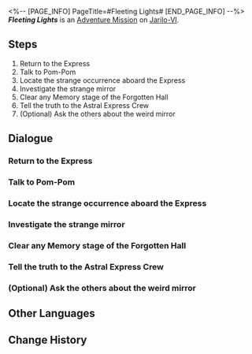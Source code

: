 <%-- [PAGE_INFO]
PageTitle=#Fleeting Lights#
[END_PAGE_INFO] --%>
{{Stub|Dialogue.}}
{{Mission Infobox
|id            = 4010105
|title         = 
|image         = <!--Mission Fleeting Lights.png-->
|type          = Adventure
|event_name    = 
|chapter       = 
|requirements  = 
* Reach [[Trailblaze Level]] 21
* Reach [[Trailblaze Level]] 20
|summary       = A slightly eerie tale began with a messenger from the Garden of Recollection. Quietly boarding the Express, she offered to trade precious supplies for your memories. It seems that you will encounter her again in future explorations.
|characters    = Trailblazer
|startLocation = [[Jarilo-VI]] - [[Boulder Town]]
|world         = Jarilo-VI
|area          = Boulder Town
|prev          = 
|next          = 
|rewards       = Sparse Aether*3; Credit*2,000
}}
'''''Fleeting Lights''''' is an [[Adventure Mission]] on [[Jarilo-VI]].

==Steps==
# Return to the Express
# Talk to Pom-Pom
# Locate the strange occurrence aboard the Express
# Investigate the strange mirror
# Clear any Memory stage of the Forgotten Hall
# Tell the truth to the Astral Express Crew
# (Optional) Ask the others about the weird mirror

<!--
==Gameplay Notes==

--><!--
==Trial Character==

-->
==Dialogue==
{{Stub Dialogue}}
{{Dialogue End}}

===Return to the Express===
{{Mission Description|type=adventure|location=Parlor Car|update|Pom-Pom messages you, claiming that something strange has appeared on the Express. They hope you can help them catch it.<br />What can you possibly do? It's not like you're a member of the Weird-Busters. You've got no choice but to heed the conductor's request, though.}}
{{Dialogue Start}}
:{{tx}}
{{Dialogue End}}

===Talk to Pom-Pom===
{{Dialogue Start}}
:{{tx}}
{{Dialogue End}}

===Locate the strange occurrence aboard the Express===
{{Dialogue Start}}
:{{tx}}
{{Dialogue End}}

===Investigate the strange mirror===
{{Mission Description|type=adventure|location=Parlor Car|update|You actually did discover something weird aboard the Express &mdash; a mirror.<br />Why is everyone turning a blind eye to this mirror?}}
{{Dialogue Start}}
:{{tx}}
{{Dialogue End}}

===Clear any Memory stage of the Forgotten Hall===
{{Mission Description|type=adventure|location=Parlor Car|update|This mirror turns out to be a memetic entity. A messenger from the Garden of Recollection had quietly boarded the Express in the hope of making some kind of deal with you. She says your memory is very precious, and that the Garden is willing to exchange precious materials for it. Doing so requires inducement of memories inside the Forgotten Hall, so that they can be extracted.<br />You've never seen such a complex system packaging as this.}}
{{Dialogue Start}}
:{{tx}}
{{Dialogue End}}

===Tell the truth to the Astral Express Crew===
{{Dialogue Start}}
:{{tx}}
{{Dialogue End}}

===(Optional) Ask the others about the weird mirror===
{{Mission Description|type=adventure|location=Parlor Car|update|You actually did discover something weird aboard the Express &mdash; a mirror.<br />Why is everyone turning a blind eye to this mirror?}}
{{Dialogue Start}}
:{{tx}}
{{Dialogue End}}

==Other Languages==
{{Other Languages
|en   = Fleeting Lights
|zhs  = 流光忆彩
|zht  = 流光憶彩
|ja   = 儚い光陰
|ko   = 세월의 빛
|es   = Luces pasajeras
|fr   = Lumières furtives
|ru   = Мимолётные огни
|th   = แสงไฟทอประกาย
|vi   = Ký Ức Muôn Màu
|de   = Vergängliche Lichter
|id   = Cahaya yang Sekejap Mata
|pt   = Luzes Fugazes
}}

==Change History==
{{Change History|1.0}}
